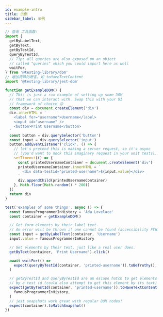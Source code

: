 ```yaml
---
id: example-intro
title: 示例
sidebar_label: 示例
---
```


```js title="src/__tests__/example.js"
// 查询 工具函数:
import {
  getByLabelText,
  getByText,
  getByTestId,
  queryByTestId,
  // Tip: all queries are also exposed on an object
  // called "queries" which you could import here as well
  waitFor,
} from '@testing-library/dom'
// 增加特殊的断言，如 toHaveTextContent
import '@testing-library/jest-dom'

function getExampleDOM() {
  // This is just a raw example of setting up some DOM
  // that we can interact with. Swap this with your UI
  // framework of choice 😉
  const div = document.createElement('div')
  div.innerHTML = `
    <label for="username">Username</label>
    <input id="username" />
    <button>Print Username</button>
  `
  const button = div.querySelector('button')
  const input = div.querySelector('input')
  button.addEventListener('click', () => {
    // let's pretend this is making a server request, so it's async
    // (you'd want to mock this imaginary request in your unit tests)...
    setTimeout(() => {
      const printedUsernameContainer = document.createElement('div')
      printedUsernameContainer.innerHTML = `
        <div data-testid="printed-username">${input.value}</div>
      `
      div.appendChild(printedUsernameContainer)
    }, Math.floor(Math.random() * 200))
  })
  return div
}

test('examples of some things', async () => {
  const famousProgrammerInHistory = 'Ada Lovelace'
  const container = getExampleDOM()

  // Get form elements by their label text.
  // An error will be thrown if one cannot be found (accessibility FTW!)
  const input = getByLabelText(container, 'Username')
  input.value = famousProgrammerInHistory

  // Get elements by their text, just like a real user does.
  getByText(container, 'Print Username').click()

  await waitFor(() =>
    expect(queryByTestId(container, 'printed-username')).toBeTruthy(),
  )

  // getByTestId and queryByTestId are an escape hatch to get elements
  // by a test id (could also attempt to get this element by its text)
  expect(getByTestId(container, 'printed-username')).toHaveTextContent(
    famousProgrammerInHistory,
  )
  // jest snapshots work great with regular DOM nodes!
  expect(container).toMatchSnapshot()
})
```
